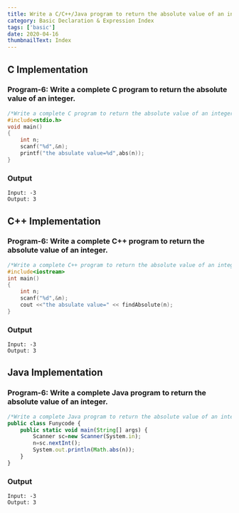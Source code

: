 ```yaml
---
title: Write a C/C++/Java program to return the absolute value of an integer.
category: Basic Declaration & Expression Index
tags: ['basic']
date: 2020-04-16
thumbnailText: Index
---
```

## C Implementation
### Program-6: Write a complete C program to return the absolute value of an integer.
```c
/*Write a complete C program to return the absolute value of an integer. */
#include<stdio.h>
void main()
{
    int n;
    scanf("%d",&n);
    printf("the absulate value=%d",abs(n));
}
```
### Output
```
Input: -3
Output: 3
```
## C++ Implementation
### Program-6: Write a complete C++ program to return the absolute value of an integer.
```c
/*Write a complete C++ program to return the absolute value of an integer.*/
#include<iostream>
int main()
{
    int n;
    scanf("%d",&n);
    cout <<"the absulate value=" << findAbsolute(n);
}
```
### Output
```
Input: -3
Output: 3
```

## Java Implementation
### Program-6: Write a complete Java program to return the absolute value of an integer.
```js
/*Write a complete Java program to return the absolute value of an integer.*/
public class Funycode {
    public static void main(String[] args) {
        Scanner sc=new Scanner(System.in);
        n=sc.nextInt();
        System.out.println(Math.abs(n));
    }
}
```
### Output
```
Input: -3
Output: 3
```
